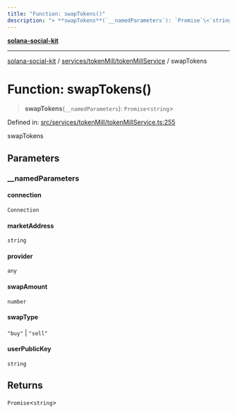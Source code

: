 ```yaml
---
title: "Function: swapTokens()"
description: "> **swapTokens**(`__namedParameters`): `Promise`\<`string`\>"
---
```


[**solana-social-kit**](../../../../README.mdx)

***

[solana-social-kit](../../../../README.mdx) / [services/tokenMill/tokenMillService](../README.mdx) / swapTokens

# Function: swapTokens()

> **swapTokens**(`__namedParameters`): `Promise`\<`string`\>

Defined in: [src/services/tokenMill/tokenMillService.ts:255](https://github.com/SendArcade/solana-social-starter/blob/bd4b3556b8f469c27ebb06f4df65b3a36b43ba3b/src/services/tokenMill/tokenMillService.ts#L255)

swapTokens

## Parameters

### \_\_namedParameters

#### connection

`Connection`

#### marketAddress

`string`

#### provider

`any`

#### swapAmount

`number`

#### swapType

`"buy"` \| `"sell"`

#### userPublicKey

`string`

## Returns

`Promise`\<`string`\>
